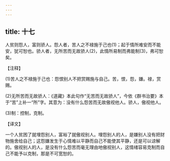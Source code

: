 ```yaml
---
---
---
```

title: 十七
---



人贫则怨人，富则骄人。怨人者，苦人之不禄施于己也(1)；起于情所难安而不能安，犹可恕也。骄人者，无所苦而无故骄人(2)，此情所易制而弗能制(3)，弗可恕矣。

【注释】

(1)苦人之不禄施于己也：怨恨别人不把赏赐施与自己。苦，恨，怨，嫌。禄，赏赐。

(2)无所苦而无故骄人：《道藏》本此句作“无苦而无故骄人”，今依《群书治要》本于“苦”上补一“所”字。其意为：没有什么怨苦而无故傲视他人。骄人，傲视他人。

(3)制：控制，克制。

【译文】

一个人贫困了就埋怨别人，富裕了就傲视别人。埋怨别人的人，是嫌别人没有把财物施舍给自己；这怨嫌发生于心情难以平静而自己不能使其平静，还是可以谅解的。傲视别人的人，是没有什么怨苦而毫无理由地傲视别人，这情绪容易克制而自己不能予以克制，那是不可宽恕的。